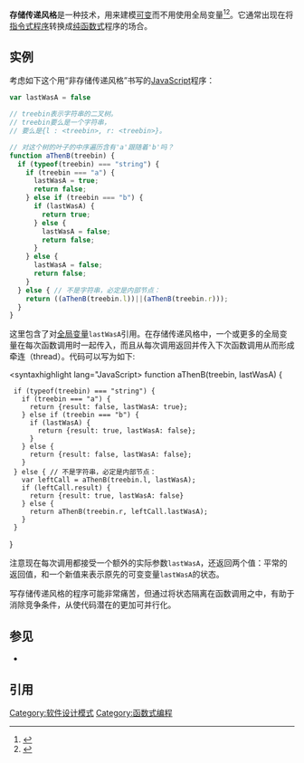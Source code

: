 '''存储传递风格'''是一种技术，用来建模[[不可变对象|可变]]{{en-link|状态 (计算机科学)|State (computer science)|状态}}而不用使用全局变量<ref name="eopl">{{cite book|last1=Friedman|first1=Daniel|last2=Wand|first2=Mitchell|title=Essentials of Programming Languages|date=April 2008|publisher=MIT Press|location=Boston, MA|isbn=978-0262062794|edition=4th}}</ref><ref name="plai">{{cite book|last1=Krishnamurthi|first1=Shriram|title=Programming Languages, Application and Interpretation|date=November 2012|publisher=self-published|edition=Second|url=http://cs.brown.edu/courses/cs173/2012/book/|accessdate=10 February 2016|archive-date=2016-03-13|archive-url=https://web.archive.org/web/20160313153547/http://cs.brown.edu/courses/cs173/2012/book/|dead-url=no}}</ref>。它通常出现在将[[指令式编程|指令式程序]]转换成[[纯函数式编程|纯函数式]]程序的场合。

==实例==
考虑如下这个用“非存储传递风格”书写的[[JavaScript|JavaScript]]程序：

<syntaxhighlight lang="JavaScript">
var lastWasA = false

// treebin表示字符串的二叉树。
// treebin要么是一个字符串，
// 要么是{l : <treebin>, r: <treebin>}。

// 对这个树的叶子的中序遍历含有'a'跟随着'b'吗？
function aThenB(treebin) {
  if (typeof(treebin) === "string") {
    if (treebin === "a") {
      lastWasA = true;
      return false;
    } else if (treebin === "b") {
      if (lastWasA) {
        return true;
      } else {
        lastWasA = false;
        return false;
      }
    } else {
      lastWasA = false;
      return false;
    }
  } else { // 不是字符串，必定是内部节点：
    return ((aThenB(treebin.l))||(aThenB(treebin.r)));
  }
}
</syntaxhighlight>

这里包含了对[[全局变量|全局变量]]<code>lastWasA</code>引用。在存储传递风格中，一个或更多的全局变量在每次函数调用时一起传入，而且从每次调用返回并传入下次函数调用从而形成牵连（thread）。代码可以写为如下:

<syntaxhighlight lang="JavaScript>
function aThenB(treebin, lastWasA) {
  if (typeof(treebin) === "string") {
    if (treebin === "a") {
      return {result: false, lastWasA: true};
    } else if (treebin === "b") {
      if (lastWasA) {
        return {result: true, lastWasA: false};
      }
    } else {
      return {result: false, lastWasA: false};
    }
  } else { // 不是字符串，必定是内部节点：
    var leftCall = aThenB(treebin.l, lastWasA);
    if (leftCall.result) {
      return {result: true, lastWasA: false}
    } else {
      return aThenB(treebin.r, leftCall.lastWasA);
    }
  }
}
</syntaxhighlight>

注意现在每次调用都接受一个额外的实际参数<code>lastWasA</code>，还返回两个值：平常的返回值，和一个新值来表示原先的可变变量<code>lastWasA</code>的状态。

写存储传递风格的程序可能非常痛苦，但通过将状态隔离在函数调用之中，有助于消除竞争条件，从使代码潜在的更加可并行化。

==参见==
* {{en-link|续体传递风格|Continuation-passing style}}

==引用==
{{Reflist}}

[[Category:软件设计模式|Category:软件设计模式]]
[[Category:函数式编程|Category:函数式编程]]
